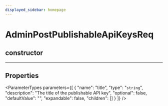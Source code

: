 ```yaml
---
displayed_sidebar: homepage
---
```



# AdminPostPublishableApiKeysReq

## constructor

___

## Properties

<ParameterTypes parameters={[
  {
    "name": "title",
    "type": "`string`",
    "description": "The title of the publishable API key",
    "optional": false,
    "defaultValue": "",
    "expandable": false,
    "children": []
  }
]} />
